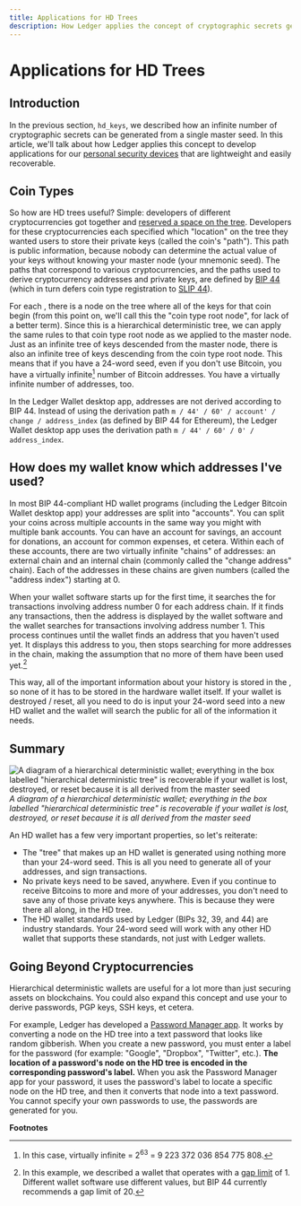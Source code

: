 ```yaml
---
title: Applications for HD Trees
description: How Ledger applies the concept of cryptographic secrets generation from a single masterseed to develop applications for personal security devices that are lightweight and easily recoverable.
---
```



# Applications for HD Trees

## Introduction

In the previous section, `hd_keys`, we described how an infinite number of cryptographic secrets can be generated from a single master seed. In this article, we'll talk about how Ledger applies this concept to develop applications for our [personal security devices](./introduction) that are lightweight and easily recoverable.

## Coin Types

So how are HD trees useful? Simple: developers of different cryptocurrencies got together and [reserved a space on the tree](https://github.com/bitcoin/bips/blob/master/bip-0044.mediawiki#registered-coin-types). Developers for these cryptocurrencies each specified which "location" on the tree they wanted users to store their private keys (called the coin's "path"). This path is public information, because nobody can determine the actual value of your keys without knowing your master node (your mnemonic seed). The paths that correspond to various cryptocurrencies, and the paths used to derive cryptocurrency addresses and private keys, are defined by [BIP 44](https://github.com/bitcoin/bips/blob/master/bip-0044.mediawiki) (which in turn defers coin type registration to [SLIP 44](https://github.com/satoshilabs/slips/blob/master/slip-0044.md)).

For each <Glossary word="cryptocurrency"></Glossary>, there is a node on the tree where all of the keys for that coin begin (from this point on, we'll call this the "coin type root node", for lack of a better term). Since this is a hierarchical deterministic tree, we can apply the same rules to that coin type root node as we applied to the master node. Just as an infinite tree of keys descended from the master node, there is also an infinite tree of keys descending from the coin type root node. This means that if you have a 24-word <Glossary word="mnemonic"></Glossary> seed, even if you don't use Bitcoin, you have a virtually infinite[^1] number of Bitcoin addresses. You have a virtually infinite number of <Glossary word="Ethereum"></Glossary> addresses, too.

<Callout type="warning" emoji="⚠️">
  In the Ledger <Glossary word="Ethereum"></Glossary> Wallet desktop app, addresses are not derived according to BIP 44. Instead of using the derivation path <code>m / 44' / 60' / account' / change / address_index</code> (as defined by BIP 44 for Ethereum), the Ledger <Glossary word="Ethereum"></Glossary> Wallet desktop app uses the derivation path <code>m / 44' / 60' / 0' / address_index</code>.
</Callout>

## How does my wallet know which addresses I've used?

In most BIP 44-compliant HD wallet programs (including the Ledger Bitcoin Wallet desktop app) your addresses are split into "accounts". You can split your coins across multiple accounts in the same way you might with multiple bank accounts. You can have an account for savings, an account for donations, an account for common expenses, et cetera. Within each of these accounts, there are two virtually infinite "chains" of addresses: an external chain and an internal chain (commonly called the "change address" chain). Each of the addresses in these chains are given numbers (called the "address index") starting at 0.

When your wallet software starts up for the first time, it searches the <Glossary word="blockchain"></Glossary> for transactions involving address number 0 for each address chain. If it finds any transactions, then the address is displayed by the wallet software and the wallet searches for transactions involving address number 1. This process continues until the wallet finds an address that you haven't used yet. It displays this address to you, then stops searching for more addresses in the chain, making the assumption that no more of them have been used yet.[^2]

This way, all of the important information about your <Glossary word="transaction"></Glossary> history is stored in the <Glossary word="blockchain"></Glossary>, so none of it has to be stored in the hardware wallet itself. If your wallet is destroyed / reset, all you need to do is input your 24-word <Glossary word="mnemonic"></Glossary> seed into a new HD wallet and the wallet will search the public <Glossary word="blockchain"></Glossary> for all of the information it needs.

## Summary

![A diagram of a hierarchical deterministic wallet; everything in the box labelled &quot;hierarchical deterministic tree&quot; is recoverable if your wallet is lost, destroyed, or reset because it is all derived from the master seed](/device-app/where_are_my_assets.png)
*A diagram of a hierarchical deterministic wallet; everything in the box labelled "hierarchical deterministic tree" is recoverable if your wallet is lost, destroyed, or reset because it is all derived from the master seed*


An HD wallet has a few very important properties, so let's reiterate:

-   The "tree" that makes up an HD wallet is generated using nothing more than your 24-word <Glossary word="mnemonic"></Glossary> seed. This is all you need to generate all of your <Glossary word="cryptocurrency"></Glossary> addresses, and sign transactions.
-   No private keys need to be saved, anywhere. Even if you continue to receive Bitcoins to more and more of your addresses, you don't need to save any of those private keys anywhere. This is because they were there all along, in the HD tree.
-   The HD wallet standards used by Ledger (BIPs 32, 39, and 44) are industry standards. Your 24-word <Glossary word="mnemonic"></Glossary> seed will work with any other HD wallet that supports these standards, not just with Ledger wallets.

## Going Beyond Cryptocurrencies

Hierarchical deterministic wallets are useful for a lot more than just securing assets on blockchains. You could also expand this concept and use your <Glossary word="master seed"></Glossary> to derive passwords, PGP keys, SSH keys, et cetera.

For example, Ledger has developed a [Password Manager app](https://github.com/LedgerHQ/blue-app-password-manager). It works by converting a node on the HD tree into a text password that looks like random gibberish. When you create a new password, you must enter a label for the password (for example: "Google", "Dropbox", "Twitter", etc.). **The location of a password's node on the HD tree is encoded in the corresponding password's label.** When you ask the Password Manager app for your password, it uses the password's label to locate a specific node on the HD tree, and then it converts that node into a text password. You cannot specify your own passwords to use, the passwords are generated for you.

**Footnotes**

[^1]: In this case, virtually infinite = 2<sup>63</sup> = 9 223 372 036 854 775 808.

[^2]: In this example, we described a wallet that operates with a [gap limit](https://github.com/bitcoin/bips/blob/master/bip-0044.mediawiki#address-gap-limit) of 1. Different wallet software use different values, but BIP 44 currently recommends a gap limit of 20.
